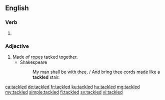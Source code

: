 ==English==

===Verb===
{{head|en|verb form}}

# {{en-past of|tackle}}

===Adjective===
{{en-adj|-}}

# Made of [[rope]]s tacked together.
#* Shakespeare
#*: My man shall be with thee, / And bring thee cords made like a '''tackled''' stair.

{{Webster 1913}}

[[ca:tackled]]
[[de:tackled]]
[[fr:tackled]]
[[ku:tackled]]
[[hu:tackled]]
[[mg:tackled]]
[[my:tackled]]
[[simple:tackled]]
[[fi:tackled]]
[[sv:tackled]]
[[vi:tackled]]